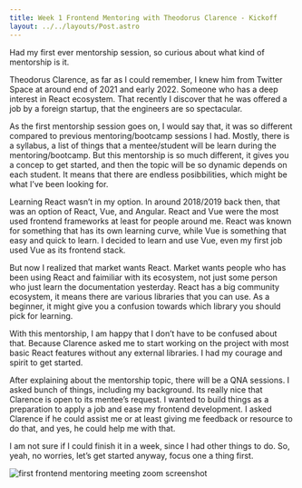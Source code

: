 ```yaml
---
title: Week 1 Frontend Mentoring with Theodorus Clarence - Kickoff
layout: ../../layouts/Post.astro
---
```



Had my first ever mentorship session, so curious about what kind of mentorship is it.

Theodorus Clarence, as far as I could remember, I knew him from Twitter Space at around end of 2021 and early 2022. Someone who has a deep interest in React ecosystem. That recently I discover that he was offered a job by a foreign startup, that the engineers are so spectacular. 

As the first mentorship session goes on, I would say that, it was so different compared to previous mentoring/bootcamp sessions I had. Mostly, there is a syllabus, a list of things that a mentee/student will be learn during the mentoring/bootcamp. But this mentorship is so much different, it gives you a concep to get started, and then the topic will be so dynamic depends on each student. It means that there are endless posibbilities, which might be what I’ve been looking for.

Learning React wasn’t in my option. In around 2018/2019 back then, that was an option of React, Vue, and Angular. React and Vue were the most used frontend frameworks at least for people around me. React was known for something that has its own learning curve, while Vue is something that easy and quick to learn. I decided to learn and use Vue, even my first job used Vue as its frontend stack.

But now I realized that market wants React. Market wants people who has been using React and faimiliar with its ecosystem, not just some person who just learn the documentation yesterday. React has a big community ecosystem, it means there are various libraries that you can use. As a beginner, it might give you a confusion towards which library you should pick for learning.

With this mentorship, I am happy that I don’t have to be confused about that. Because Clarence asked me to start working on the project with most basic React features without any external libraries. I had my courage and spirit to get started.

After explaining about the mentorship topic, there will be a QNA sessions. I asked bunch of things, including my background. Its really nice that Clarence is open to its mentee’s request. I wanted to build things as a preparation to apply a job and ease my frontend development. I asked Clarence if he could assist me or at least giving me feedback or resource to do that, and yes, he could help me with that.

I am not sure if I could finish it in a week, since I had other things to do. So, yeah, no worries, let’s get started anyway, focus one a thing first.

<Image src={localImage} alt="first frontend mentoring meeting zoom screenshot" class="w-2/3 mx-auto my-12" />
